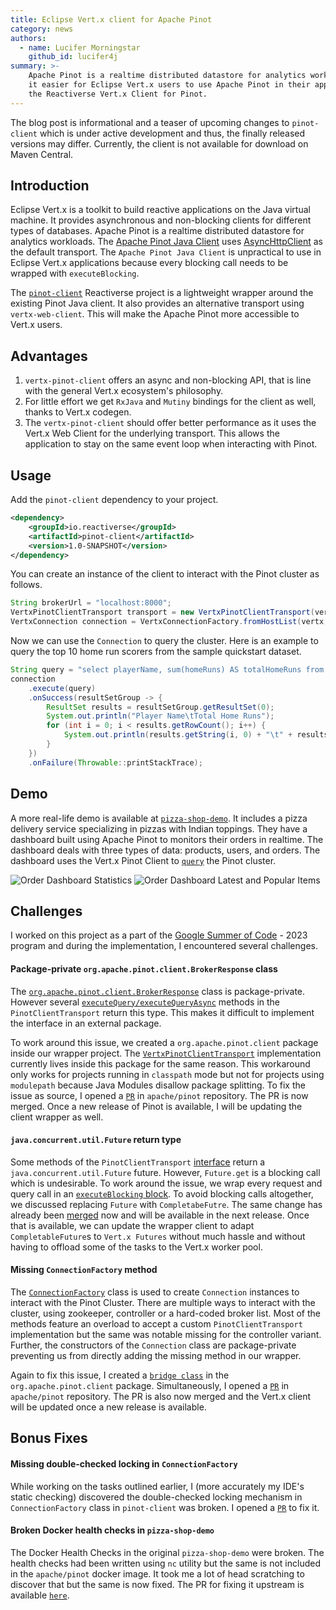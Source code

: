 ```yaml
---
title: Eclipse Vert.x client for Apache Pinot
category: news
authors:
  - name: Lucifer Morningstar
    github_id: lucifer4j
summary: >-
    Apache Pinot is a realtime distributed datastore for analytics workloads. To make
    it easier for Eclipse Vert.x users to use Apache Pinot in their applications, we introduce
    the Reactiverse Vert.x Client for Pinot.
---
```



<Alert warning>

The blog post is informational and a teaser of upcoming changes to `pinot-client` which is under active
    development and thus, the finally released versions may differ. Currently, the client is not available
    for download on Maven Central.
</Alert>

## Introduction

Eclipse Vert.x is a toolkit to build reactive applications on the Java virtual machine. It provides asynchronous and
non-blocking clients for different types of databases. Apache Pinot is a realtime distributed datastore for analytics
workloads. The [Apache Pinot Java Client](https://docs.pinot.apache.org/users/clients/java) uses
[AsyncHttpClient](https://github.com/AsyncHttpClient/async-http-client) as the default transport. The `Apache Pinot Java Client`
is unpractical to use in Eclipse Vert.x applications because every blocking call needs to be wrapped with `executeBlocking`.

The [`pinot-client`](https://github.com/reactiverse/pinot-client) Reactiverse project is a lightweight wrapper around the existing Pinot Java client. It also provides an alternative transport using `vertx-web-client`.
This will make the Apache Pinot more accessible to Vert.x users.

## Advantages

1. `vertx-pinot-client` offers an async and non-blocking API, that is line with the general Vert.x ecosystem's philosophy.
2. For little effort we get `RxJava` and `Mutiny` bindings for the client as well, thanks to Vert.x codegen.
3. The `vertx-pinot-client` should offer better performance as it uses the Vert.x Web Client for the underlying transport.
   This allows the application to stay on the same event loop when interacting with Pinot.

## Usage

Add the `pinot-client` dependency to your project.

```xml
<dependency>
    <groupId>io.reactiverse</groupId>
    <artifactId>pinot-client</artifactId>
    <version>1.0-SNAPSHOT</version>
</dependency>
```

You can create an instance of the client to interact with the Pinot cluster as follows.

```java
String brokerUrl = "localhost:8000";
VertxPinotClientTransport transport = new VertxPinotClientTransport(vertx);
VertxConnection connection = VertxConnectionFactory.fromHostList(vertx, List.of(brokerUrl), transport);
```

Now we can use the `Connection` to query the cluster. Here is an example to query the top 10 home run scorers from
the sample quickstart dataset.

```java
String query = "select playerName, sum(homeRuns) AS totalHomeRuns from baseballStats where homeRuns > 0 group by playerID, playerName ORDER BY totalHomeRuns DESC limit 10";
connection
    .execute(query)
    .onSuccess(resultSetGroup -> {
        ResultSet results = resultSetGroup.getResultSet(0);
        System.out.println("Player Name\tTotal Home Runs");
        for (int i = 0; i < results.getRowCount(); i++) {
            System.out.println(results.getString(i, 0) + "\t" + results.getString(i, 1));
        }
    })
    .onFailure(Throwable::printStackTrace);
```

## Demo

A more real-life demo is available at [`pizza-shop-demo`](https://github.com/lucifer4j/pizza-shop-demo). It includes a
pizza delivery service specializing in pizzas with Indian toppings. They have a dashboard built using Apache Pinot
to monitors their orders in realtime. The dashboard deals with three types of data: products, users, and orders. The
dashboard uses the Vert.x Pinot Client to [`query`](https://github.com/lucifer4j/pizza-shop-demo/blob/main/dashboard/backend/src/main/java/pizzashop/DashboardVerticle.java)
the Pinot cluster.

![Order Dashboard Statistics](/images/blog/soc-vertx-pinot-client/demo-dashboard-1.png)
![Order Dashboard Latest and Popular Items](/images/blog/soc-vertx-pinot-client/demo-dashboard-2.png)

## Challenges

I worked on this project as a part of the [Google Summer of Code](https://summerofcode.withgoogle.com/) - 2023 program and
during the implementation, I encountered several challenges.

#### Package-private `org.apache.pinot.client.BrokerResponse` class

The [`org.apache.pinot.client.BrokerResponse`](https://github.com/apache/pinot/blob/6e235a4ec2a16006337da04e118a435b5bb8f6d8/pinot-clients/pinot-java-client/src/main/java/org/apache/pinot/client/BrokerResponse.java#L27)
class is package-private. However several [`executeQuery/executeQueryAsync`](https://github.com/apache/pinot/blob/6e235a4ec2a16006337da04e118a435b5bb8f6d8/pinot-clients/pinot-java-client/src/main/java/org/apache/pinot/client/PinotClientTransport.java#L29)
methods in the `PinotClientTransport` return this type. This makes it difficult to implement the interface in an external package.

To work around this issue, we created a `org.apache.pinot.client` package inside our wrapper project. The [`VertxPinotClientTransport`](https://github.com/lucifer4j/pinot-client/blob/70dc4152cc77fd6ae521f94fb8c59bf4c7f9d12a/pinot-client/src/main/java/org/apache/pinot/client/VertxPinotClientTransport.java#L37)
implementation currently lives inside this package for the same reason. This workaround only works for projects running in `classpath`
mode but not for projects using `modulepath` because Java Modules disallow package splitting. To fix the issue as source,
I opened a [`PR`](https://github.com/apache/pinot/pull/10932) in `apache/pinot` repository. The PR is now merged. Once a new
release of Pinot is available, I will be updating the client wrapper as well.

#### `java.concurrent.util.Future` return type

Some methods of the `PinotClientTransport` [interface](https://github.com/apache/pinot/blob/6e235a4ec2a16006337da04e118a435b5bb8f6d8/pinot-clients/pinot-java-client/src/main/java/org/apache/pinot/client/PinotClientTransport.java#L32)
return a `java.concurrent.util.Future` future. However, `Future.get` is a blocking call which is undesirable. To work around the
issue, we wrap every request and query call in an [`executeBlocking` block](https://github.com/reactiverse/pinot-client/blob/main/pinot-client/src/main/java/io/reactiverse/pinot/client/impl/Utils.java#L24-L34).
To avoid blocking calls altogether, we discussed replacing `Future` with `CompletabeFutre`. The same change has already been [merged](https://github.com/apache/pinot/pull/10326)
now and will be available in the next release. Once that is available, we can update the wrapper client to adapt `CompletableFuture`s
to `Vert.x Futures` without much hassle and without having to offload some of the tasks to the Vert.x worker pool.

#### Missing `ConnectionFactory` method

The [`ConnectionFactory`](https://github.com/apache/pinot/blob/6e235a4ec2a16006337da04e118a435b5bb8f6d8/pinot-clients/pinot-java-client/src/main/java/org/apache/pinot/client/ConnectionFactory.java#L30)
class is used to create `Connection` instances to interact with the Pinot Cluster. There are multiple ways to interact with
the cluster, using zookeeper, controller or a hard-coded broker list. Most of the methods feature an overload to accept
a custom `PinotClientTransport` implementation but the same was notable missing for the controller variant. Further, the
constructors of the `Connection` class are package-private preventing us from directly adding the missing method in our
wrapper.

Again to fix this issue, I created a [`bridge class`](https://github.com/lucifer4j/pinot-client/blob/70dc4152cc77fd6ae521f94fb8c59bf4c7f9d12a/pinot-client/src/main/java/org/apache/pinot/client/ConnectionFactoryBridge.java#L28)
in the `org.apache.pinot.client` package. Simultaneously, I opened a [`PR`](https://github.com/apache/pinot/pull/11013) in
`apache/pinot` repository. The PR is also now merged and the Vert.x client will be updated once a new release is available.

## Bonus Fixes

#### Missing double-checked locking in `ConnectionFactory`

While working on the tasks outlined earlier, I (more accurately my IDE's static checking) discovered the double-checked
locking mechanism in `ConnectionFactory` class in `pinot-client` was broken. I opened a [`PR`](https://github.com/apache/pinot/pull/11014) to fix it.

#### Broken Docker health checks in `pizza-shop-demo`

The Docker Health Checks in the original `pizza-shop-demo` were broken. The health checks had been written using `nc` utility
but the same is not included in the `apache/pinot` docker image. It took me a lot of head scratching to discover that but
the same is now fixed. The PR for fixing it upstream is available [`here`](https://github.com/startreedata/pizza-shop-demo/pull/9).
